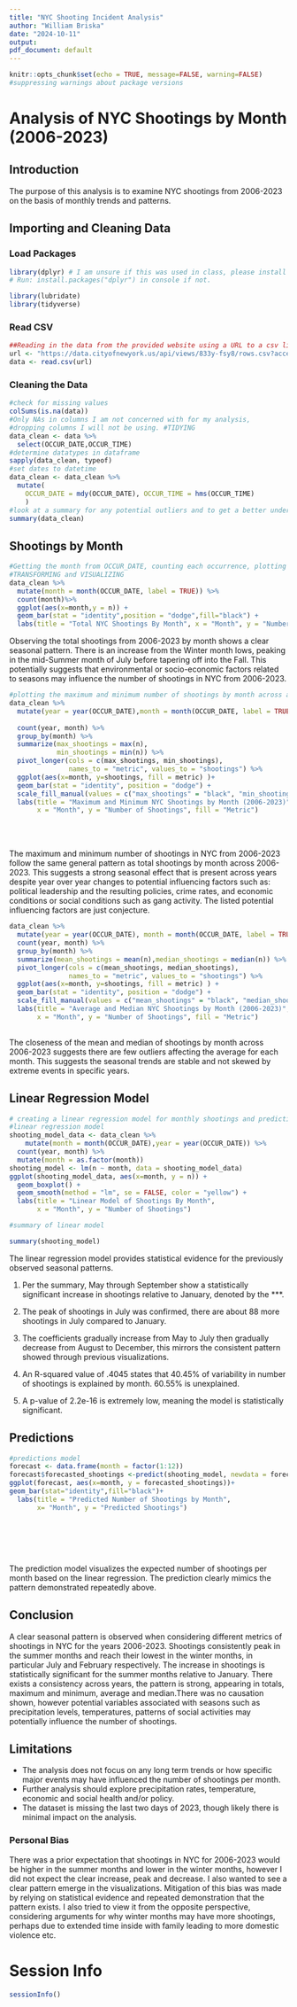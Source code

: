 ---
title: "NYC Shooting Incident Analysis"
author: "William Briska"
date: "2024-10-11"
output: 
pdf_document: default
---
```{r setup, include=FALSE, message=FALSE, warning=FALSE}
knitr::opts_chunk$set(echo = TRUE, message=FALSE, warning=FALSE)
#suppressing warnings about package versions
```

# Analysis of NYC Shootings by Month (2006-2023)
## Introduction


The purpose of this analysis is to examine NYC shootings from 2006-2023 on the basis of monthly trends and patterns.


## Importing and Cleaning Data


### Load Packages
```{r}
library(dplyr) # I am unsure if this was used in class, please install if not. 
# Run: install.packages("dplyr") in console if not.

library(lubridate)
library(tidyverse)
```
### Read CSV

```{r}
##Reading in the data from the provided website using a URL to a csv link ##IMPORT 
url <- "https://data.cityofnewyork.us/api/views/833y-fsy8/rows.csv?accessType=DOWNLOAD"
data <- read.csv(url)
```
### Cleaning the Data
```{r}
#check for missing values
colSums(is.na(data))
#Only NAs in columns I am not concerned with for my analysis, 
#dropping columns I will not be using. #TIDYING
data_clean <- data %>% 
  select(OCCUR_DATE,OCCUR_TIME)
#determine datatypes in dataframe
sapply(data_clean, typeof)
#set dates to datetime
data_clean <- data_clean %>%
  mutate(
    OCCUR_DATE = mdy(OCCUR_DATE), OCCUR_TIME = hms(OCCUR_TIME)
    )
#look at a summary for any potential outliers and to get a better understanding of data
summary(data_clean)
```
## Shootings by Month
```{r month, out.width="100%", fig.align="center"}
#Getting the month from OCCUR_DATE, counting each occurrence, plotting bar chart. 
#TRANSFORMING and VISUALIZING
data_clean %>%
  mutate(month = month(OCCUR_DATE, label = TRUE)) %>%
  count(month)%>%
  ggplot(aes(x=month,y = n)) +
  geom_bar(stat = "identity",position = "dodge",fill="black") +
  labs(title = "Total NYC Shootings By Month", x = "Month", y = "Number of Shootings")

```
Observing the total shootings from 2006-2023 by month shows a clear seasonal pattern. There is an increase from the Winter month lows, peaking in the mid-Summer month of July before tapering off into the Fall. This potentially suggests that environmental or socio-economic factors related to seasons may influence the number of shootings in NYC from 2006-2023.

```{r Max across years, out.width="100%", fig.align="center"}
#plotting the maximum and minimum number of shootings by month across all years
data_clean %>%
  mutate(year = year(OCCUR_DATE),month = month(OCCUR_DATE, label = TRUE))%>%
  
  count(year, month) %>%
  group_by(month) %>%
  summarize(max_shootings = max(n),
            min_shootings = min(n)) %>%
  pivot_longer(cols = c(max_shootings, min_shootings), 
               names_to = "metric", values_to = "shootings") %>%
  ggplot(aes(x=month, y=shootings, fill = metric) )+
  geom_bar(stat = "identity", position = "dodge") + 
  scale_fill_manual(values = c("max_shootings" = "black", "min_shootings" = "yellow"))+
  labs(title = "Maximum and Minimum NYC Shootings by Month (2006-2023)", 
       x = "Month", y = "Number of Shootings", fill = "Metric")

```
<br><br>

The maximum and minimum number of shootings in NYC from 2006-2023 follow the same general pattern as total shootings by month across 2006-2023. This suggests a strong seasonal effect that is present across years despite year over year changes to potential influencing factors such as: political leadership and the resulting policies, crime rates, and economic conditions or social conditions such as gang activity. The listed potential influencing factors are just conjecture. 


```{r mean and median, out.width="100%", fig.align="center"}
data_clean %>%
  mutate(year = year(OCCUR_DATE), month = month(OCCUR_DATE, label = TRUE)) %>%
  count(year, month) %>%
  group_by(month) %>%
  summarize(mean_shootings = mean(n),median_shootings = median(n)) %>%
  pivot_longer(cols = c(mean_shootings, median_shootings),
               names_to = "metric", values_to = "shootings") %>%
  ggplot(aes(x=month, y=shootings, fill = metric) ) +
  geom_bar(stat = "identity", position = "dodge") + 
  scale_fill_manual(values = c("mean_shootings" = "black", "median_shootings" = "yellow"))+
  labs(title = "Average and Median NYC Shootings by Month (2006-2023)", 
       x = "Month", y = "Number of Shootings", fill = "Metric")
  
```
The closeness of the mean and median of shootings by month across 2006-2023 suggests there are few outliers affecting the average for each month. This suggests the seasonal trends are stable and not skewed by extreme events in specific years.

## Linear Regression Model



```{r linear model, out.width="100%", fig.align="center"}
# creating a linear regression model for monthly shootings and predicting shooting for each month
#linear regression model
shooting_model_data <- data_clean %>%
    mutate(month = month(OCCUR_DATE),year = year(OCCUR_DATE)) %>%
  count(year, month) %>%
  mutate(month = as.factor(month))
shooting_model <- lm(n ~ month, data = shooting_model_data)
ggplot(shooting_model_data, aes(x=month, y = n)) +
  geom_boxplot() + 
  geom_smooth(method = "lm", se = FALSE, color = "yellow") +
  labs(title = "Linear Model of Shootings By Month",
       x = "Month", y = "Number of Shootings")

```

```{r summary}
#summary of linear model

summary(shooting_model)
```
The linear regression model provides statistical evidence for the previously observed seasonal patterns.


1. Per the summary, May through September show a statistically significant increase in shootings relative to January, denoted by the ***. 


2. The peak of shootings in July was confirmed, there are about 88 more shootings in July compared to January.


3. The coefficients gradually increase from May to July then gradually decrease from August to December, this mirrors the consistent pattern showed through previous visualizations.


4. An R-squared value of .4045 states that 40.45% of variability in number of shootings is explained by month. 60.55% is unexplained.


5. A p-value of 2.2e-16 is extremely low, meaning the model is statistically significant.

## Predictions

```{r forecast model, out.width="100%", fig.align="center"}
#predictions model
forecast <- data.frame(month = factor(1:12))
forecast$forecasted_shootings <-predict(shooting_model, newdata = forecast)
ggplot(forecast, aes(x=month, y = forecasted_shootings))+
geom_bar(stat="identity",fill="black")+
  labs(title = "Predicted Number of Shootings by Month",
       x= "Month", y = "Predicted Shootings")
```
<br>

<br>
<br>

The prediction model visualizes the expected number of shootings per month based on the linear regression. The prediction clearly mimics the pattern demonstrated repeatedly above.

## Conclusion

A clear seasonal pattern is observed when considering different metrics of shootings in NYC for the years 2006-2023. Shootings consistently peak in the summer months and reach their lowest in the winter months, in particular July and February respectively. The increase in shootings is statistically significant for the summer months relative to January. There exists a consistency across years, the pattern is strong, appearing in totals, maximum and minimum, average and median.There was no causation shown, however potential variables associated with seasons such as precipitation levels, temperatures, patterns of social activities may potentially influence the number of shootings.

## Limitations
- The analysis does not focus on any long term trends or how specific major events may have influenced the number of shootings per month. 
- Further analysis should explore precipitation rates, temperature, economic and social health and/or policy.
- The dataset is missing the last two days of 2023, though likely there is minimal impact on the analysis.

### Personal Bias

There was a prior expectation that shootings in NYC for 2006-2023 would be higher in the summer months and lower in the winter months, however I did not expect the clear increase, peak and decrease. I also wanted to see a clear pattern emerge in the visualizations. Mitigation of this bias was made by relying on statistical evidence and repeated demonstration that the pattern exists. I also tried to view it from the opposite perspective, considering arguments for why winter months may have more shootings, perhaps due to extended time inside with family leading to more domestic violence etc. 

# Session Info
```{r}
sessionInfo()
```